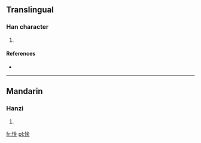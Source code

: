==Translingual==

===Han character===
{{Han char|rn=61|rad=心|as=08|sn=11|four=9801<sub>9</sub>|canj=心金 (PC)}}

# {{defn|Han|sort=心08}}

====References====
* {{Han ref|kx=0390.180|dkj=10774|dj=0724.160|hdz=42317.010|uh=60CD|ud=24781|bh=D564|bd=54628}}

----

==Mandarin==

===Hanzi===
{{cmn-hanzi|pin=[[jīn]] ([[jin1]]), [[lán]] ([[lan2]])|wg=chin<sup>1</sup>, lan<sup>2</sup>}}

# {{defn|lang=cmn|sort=心08}}

[[fr:惍]]
[[pl:惍]]